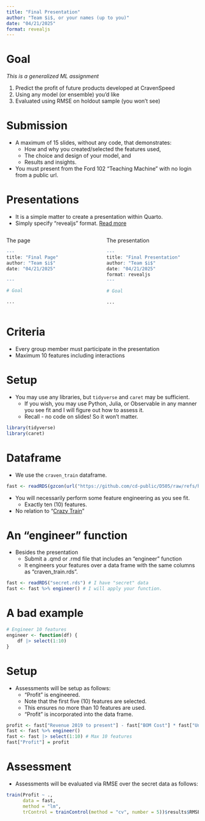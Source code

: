 ```yaml
---
title: "Final Presentation"
author: "Team $i$, or your names (up to you)"
date: "04/21/2025"
format: revealjs
---
```


# Goal

*This is a generalized ML assignment*

1. Predict the profit of future products developed at CravenSpeed
2. Using any model (or ensemble) you'd like
3. Evaluated using RMSE on holdout sample (you won't see)

# Submission

- A maximum of 15 slides, without any code, that demonstrates:
    - How and why you created/selected the features used,
    - The choice and design of your model, and
    - Results and insights.
- You must present from the Ford 102 "Teaching Machine" with no login from a public url.

# Presentations

- It is a simple matter to create a presentation within Quarto.
- Simply specify "revealjs" format. [Read more](https://quarto.org/docs/reference/formats/presentations/revealjs.html)

::::{.columns}

:::{.column width="50%"}

The page
```.r
---
title: "Final Page"
author: "Team $i$"
date: "04/21/2025"

---

# Goal

...
```

:::

:::{.column width="50%"}

The presentation
```.r
---
title: "Final Presentation"
author: "Team $i$"
date: "04/21/2025"
format: revealjs
---

# Goal

...
```

:::

::::

# Criteria

- Every group member must participate in the presentation
- Maximum 10 features including interactions

# Setup

- You may use any libraries, but `tidyverse` and `caret` may be sufficient.
    - If you wish, you may use Python, Julia, or Observable in any manner you see fit and I will figure out how to assess it.
    - Recall - no code on slides! So it won't matter.

```.r
library(tidyverse)
library(caret)
```

# Dataframe

- We use the `craven_train` dataframe.

```.r
fast <- readRDS(gzcon(url("https://github.com/cd-public/D505/raw/refs/heads/master/dat/craven_train.rds")))
```

- You will necessarily perform some feature engineering as you see fit.
    - Exactly ten (10) features.
- No relation to "[Crazy Train](https://www.youtube.com/watch?v=tMDFv5m18Pw)"

# An "engineer" function

- Besides the presentation
    - Submit a .qmd or .rmd file that includes an "engineer" function
    - It engineers your features over a data frame with the same columns as "craven_train.rds".

```.r
fast <- readRDS("secret.rds") # I have "secret" data
fast <- fast %>% engineer() # I will apply your function.
```

# A bad example

```.r
# Engineer 10 features
engineer <- function(df) {
    df |> select(1:10)
}
```

# Setup

- Assessments will be setup as follows:
    - "Profit" is engineered.
    - Note that the first five (10) features are selected.
    - This ensures no more than 10 features are used.
    - "Profit" is incorporated into the data frame.

```.r
profit <- fast["Revenue 2019 to present"] - fast["BOM Cost"] * fast["Units Sold"]
fast <- fast %>% engineer()
fast <- fast |> select(1:10) # Max 10 features
fast["Profit"] = profit
```

# Assessment

- Assessments will be evaluated via RMSE over the secret data as follows:

```.r
train(Profit ~ .,
      data = fast, 
      method = "lm",
      trControl = trainControl(method = "cv", number = 5))$results$RMSE
```